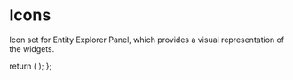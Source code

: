 
<Meta title="Appsmith Icons/Icons" />

# Icons

Icon set for Entity Explorer Panel, which provides a visual representation of the widgets.

  return (
    <Flex gap="spacing-4" wrap="wrap">
      <AIChatIcon />
      <AudioIcon />
      <ButtonIcon />
      <CameraIcon />
      <CategorySliderIcon />
      <ChartIcon />
      <CheckboxGroupIcon />
      <CheckboxIcon />
      <CodeScannerIcon />
      <ColumnIcon />
      <ComboboxSelectIcon />
      <ContainerIcon />
      <CurrencyInputIcon />
      <CustomWidgetIcon />
      <DatePickerIcon />
      <DividerIcon />
      <DocumentIcon />
      <EmailInputIcon />
      <FilePickerIcon />
      <FormIcon />
      <HeadingIcon />
      <IconButtonIcon />
      <ImageIcon />
      <InlineButtonsIcon />
      <InputIcon />
      <JSONFormIcon />
      <KeyValueIcon />
      <ListIcon />
      <MapChartIcon />
      <MapIcon />
      <MenuButtonIcon />
      <ModalIcon />
      <MultiSelectIcon />
      <MultiTreeSelectIcon />
      <MultilineInputIcon />
      <NumberInputIcon />
      <NumberSliderIcon />
      <ParagraphIcon />
      <PasswordInputIcon />
      <PhoneInputIcon />
      <ProgressIcon />
      <RadioGroupIcon />
      <RangeSliderIcon />
      <RatingIcon />
      <RecorderIcon />
      <RichTextEditorIcon />
      <RowIcon />
      <SectionIcon />
      <SelectIcon />
      <StatsBoxIcon />
      <SwitchGroupIcon />
      <SwitchIcon />
      <TableIcon />
      <TabsIcon />
      <ToolbarButtonsIcon />
      <TreeSelectIcon />
      <VideoIcon />
      <ZoneIcon />
      <iFrameIcon />
    </Flex>
  );
};

<Icons />
